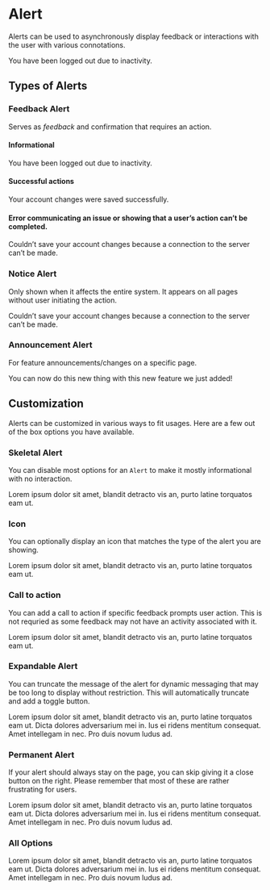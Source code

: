 
<Meta title="Core|Molecules/Alert" component={Alert} />

# Alert

<StoryStatus status="ready" />

Alerts can be used to asynchronously display feedback or interactions
with the user with various connotations.

<Preview withSource="open">
  <Story name="Alert">
    <Alert
      showIcon
      type={BannerType.Info}
      cta={{ text: 'Login', onClick: action('CTA Click') }}
      onClose={action('Close')}
    >
      You have been logged out due to inactivity.
    </Alert>
  </Story>
</Preview>

<Props story="Alert" of={Alert} />

## Types of Alerts

### Feedback Alert

Serves as _feedback_ and confirmation that requires an
action.

#### Informational

<Preview>
  <Story name="Information">
    <Alert
      showIcon
      type={BannerType.Info}
      cta={{ text: 'Login', onClick: action('CTA Click') }}
      onClose={action('Close')}
    >
      You have been logged out due to inactivity.
    </Alert>
  </Story>
</Preview>

#### Successful actions

<Preview>
  <Story name="Success">
    <Alert
      showIcon
      type={BannerType.Success}
      cta={{ text: 'view account', onClick: action('CTA Click') }}
      onClose={action('Close')}
    >
      Your account changes were saved successfully.
    </Alert>
  </Story>
</Preview>

#### Error communicating an issue or showing that a user’s action can’t be completed.

<Preview>
  <Story name="Error">
    <Alert
      showIcon
      type={BannerType.Error}
      cta={{ text: 'retry', onClick: action('CTA Click') }}
      onClose={action('Close')}
    >
      Couldn’t save your account changes because a connection to the server
      can’t be made.
    </Alert>
  </Story>
</Preview>

### Notice Alert

Only shown when it affects the entire system. It appears on all pages without user initiating the action.

<Preview>
  <Story name="Notice">
    <Alert
      showIcon
      type={BannerType.Notice}
      cta={{ text: 'retry', onClick: action('CTA Click') }}
      onClose={action('Close')}
    >
      Couldn’t save your account changes because a connection to the server
      can’t be made.
    </Alert>
  </Story>
</Preview>

### Announcement Alert

For feature announcements/changes on a specific page.

<Preview>
  <Story name="Announcement">
    <Alert
      showIcon
      type={BannerType.Announcement}
      cta={{ text: 'Learn More', onClick: action('CTA Click') }}
      onClose={action('Close')}
    >
      You can now do this new thing with this new feature we just added!
    </Alert>
  </Story>
</Preview>

## Customization

Alerts can be customized in various ways to fit usages. Here are a few out of the box options you have available.

### Skeletal Alert

You can disable most options for an `Alert` to make it mostly informational with no interaction.

<Preview>
  <Story name="Skeletal">
    <Alert showIcon={false} type={BannerType.Notice} onClose={action('Close')}>
      Lorem ipsum dolor sit amet, blandit detracto vis an, purto latine
      torquatos eam ut.
    </Alert>
  </Story>
</Preview>

### Icon

You can optionally display an icon that matches the type of the alert you are showing.

<Preview>
  <Story name="Icon">
    <Alert type={BannerType.Notice} onClose={action('Close')}>
      Lorem ipsum dolor sit amet, blandit detracto vis an, purto latine
      torquatos eam ut.
    </Alert>
  </Story>
</Preview>

### Call to action

You can add a call to action if specific feedback prompts user action. This is not requried as some
feedback may not have an activity associated with it.

<Preview>
  <Story name="Call to Action">
    <Alert
      showIcon={false}
      type={BannerType.Notice}
      cta={{
        href: 'https://google.com',
        onClick: action('Close'),
        text: 'Click Me',
      }}
      onClose={action('Close')}
    >
      Lorem ipsum dolor sit amet, blandit detracto vis an, purto latine
      torquatos eam ut.
    </Alert>
  </Story>
</Preview>

### Expandable Alert

You can truncate the message of the alert for dynamic messaging that may be too long to display
without restriction. This will automatically truncate and add a toggle button.

<Preview>
  <Story name="Expandable">
    <Alert
      showIcon={false}
      type={BannerType.Notice}
      lines={1}
      onClose={action('Close')}
    >
      Lorem ipsum dolor sit amet, blandit detracto vis an, purto latine
      torquatos eam ut. Dicta dolores adversarium mei in. Ius ei ridens mentitum
      consequat. Amet intellegam in nec. Pro duis novum ludus ad.
    </Alert>
  </Story>
</Preview>

### Permanent Alert

If your alert should always stay on the page, you can skip giving it a close button on the right.
Please remember that most of these are rather frustrating for users.

<Preview>
  <Story name="Permanent">
    <Alert showIcon={false} type={BannerType.Notice} lines={1}>
      Lorem ipsum dolor sit amet, blandit detracto vis an, purto latine
      torquatos eam ut. Dicta dolores adversarium mei in. Ius ei ridens mentitum
      consequat. Amet intellegam in nec. Pro duis novum ludus ad.
    </Alert>
  </Story>
</Preview>

### All Options

<Preview>
  <Story name="All Options">
    <Alert
      type={BannerType.Notice}
      cta={{
        href: 'https://google.com',
        onClick: action('Close'),
        text: 'Click Me',
      }}
      lines={1}
      onClose={action('Close')}
    >
      Lorem ipsum dolor sit amet, blandit detracto vis an, purto latine
      torquatos eam ut. Dicta dolores adversarium mei in. Ius ei ridens mentitum
      consequat. Amet intellegam in nec. Pro duis novum ludus ad.
    </Alert>
  </Story>
</Preview>
